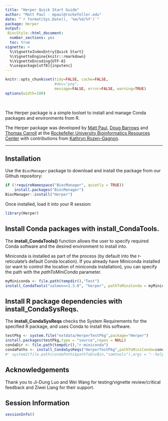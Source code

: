 ```yaml
---
title: "Herper Quick Start Guide"
author: "Matt Paul - mpaul@rockefeller.edu"
date: "`r format(Sys.Date(), '%m/%d/%Y')`"
package: Herper
output:
 BiocStyle::html_document:
  number_sections: yes
  toc: true
vignette: >
  %\VignetteIndexEntry{Quick Start}
  %\VignetteEngine{knitr::rmarkdown}
  %\VignetteEncoding{UTF-8}
  %\usepackage[utf8]{inputenc}
---
```


```r
knitr::opts_chunk$set(tidy=FALSE, cache=FALSE,
                      #dev="png",
                      message=FALSE, error=FALSE, warning=TRUE)
options(width=100)
```

<br>



The Herper package is a simple toolset to install and manage Conda packages and environments from R.
 
 
The Herper package was developed by [Matt Paul](https://github.com/matthew-paul-2006), [Doug Barrows](https://github.com/dougbarrows) and [Thomas Carroll](https://github.com/ThomasCarroll) at the [Rockefeller University Bioinformatics Resources Center](https://rockefelleruniversity.github.io) with contributions from [Kathryn Rozen-Gagnon](https://github.com/kathrynrozengagnon).

______
 
 
## Installation

Use the `BiocManager` package to download and install the package from our Github repository:

```r
if (!requireNamespace("BiocManager", quietly = TRUE))
    install.packages("BiocManager")
BiocManager::install("Herper")
```

Once installed, load it into your R session:

```r
library(Herper)
```


## Install Conda packages with **install_CondaTools**. 

The **install_CondaTools()** function allows the user to specify required Conda software and the desired environment to install into.

Miniconda is installed as part of the process (by default into the r-reticulate's default Conda location). If you already have Miniconda installed (or want to control the location of miniconda installation), you can specify the path with the *pathToMiniConda* parameter.


```r
myMiniconda <- file.path(tempdir(),"Test")
install_CondaTools("salmon==1.3.0", "herper", pathToMiniConda = myMiniconda)
```

## Install R package dependencies with **install_CondaSysReqs**. 
The **install_CondaSysReqs** checks the System Requirements for the specified R package, and uses Conda to install this software.

```r
testPkg <- system.file("extdata/HerperTestPkg",package="Herper")
install.packages(testPkg,type = "source",repos = NULL)
condaDir <- file.path(tempdir(),"r-miniconda")
condaPaths <- install_CondaSysReqs("HerperTestPkg",pathToMiniConda=condaDir,SysReqsAsJSON=FALSE)
#' system2(file.path(condaPaths$pathToEnvBin,"samtools"),args = "--help")

```

## Acknowledgements
Thank you to Ji-Dung Luo and Wei Wang for testing/vignette review/critical feedback and Ziwei Liang for their support.

## Session Information

```r
sessionInfo()
```

